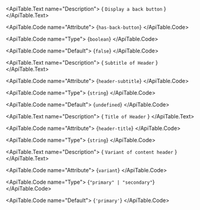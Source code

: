 <ApiTable id="property-hasBackButton">
  <ApiTable.PropertyHeader name="hasBackButton" singleFramework="">
  </ApiTable.PropertyHeader>

  <ApiTable.Text name="Description">
    { `Display a back button` }
  </ApiTable.Text>

  <ApiTable.Code name="Attribute">
    {`has-back-button`}
  </ApiTable.Code>

  <ApiTable.Code name="Type">
   {`boolean`}
  </ApiTable.Code>

  <ApiTable.Code name="Default">
    {`false`}
  </ApiTable.Code>

</ApiTable>
<ApiTable id="property-headerSubtitle">
  <ApiTable.PropertyHeader name="headerSubtitle" singleFramework="">
  </ApiTable.PropertyHeader>

  <ApiTable.Text name="Description">
    { `Subtitle of Header` }
  </ApiTable.Text>

  <ApiTable.Code name="Attribute">
    {`header-subtitle`}
  </ApiTable.Code>

  <ApiTable.Code name="Type">
   {`string`}
  </ApiTable.Code>

  <ApiTable.Code name="Default">
    {`undefined`}
  </ApiTable.Code>

</ApiTable>
<ApiTable id="property-headerTitle">
  <ApiTable.PropertyHeader name="headerTitle" singleFramework="">
  </ApiTable.PropertyHeader>

  <ApiTable.Text name="Description">
    { `Title of Header` }
  </ApiTable.Text>

  <ApiTable.Code name="Attribute">
    {`header-title`}
  </ApiTable.Code>

  <ApiTable.Code name="Type">
   {`string`}
  </ApiTable.Code>


</ApiTable>
<ApiTable id="property-variant">
  <ApiTable.PropertyHeader name="variant" singleFramework="">
  </ApiTable.PropertyHeader>

  <ApiTable.Text name="Description">
    { `Variant of content header` }
  </ApiTable.Text>

  <ApiTable.Code name="Attribute">
    {`variant`}
  </ApiTable.Code>

  <ApiTable.Code name="Type">
   {`"primary" | "secondary"`}
  </ApiTable.Code>

  <ApiTable.Code name="Default">
    {`'primary'`}
  </ApiTable.Code>

</ApiTable>
